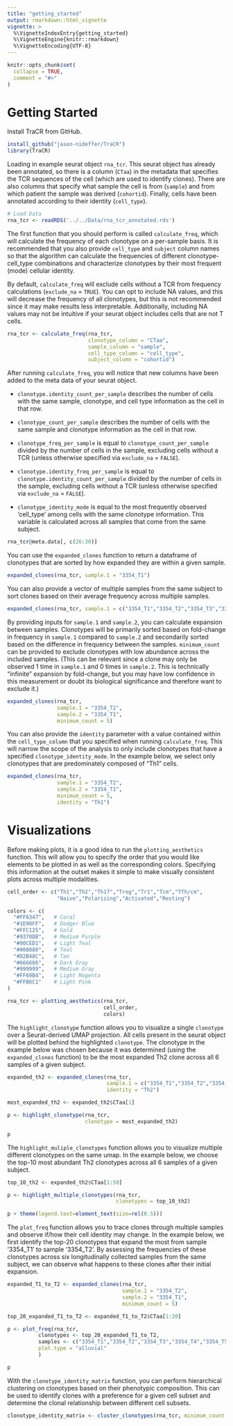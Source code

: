 ```yaml
---
title: "getting_started"
output: rmarkdown::html_vignette
vignette: >
  %\VignetteIndexEntry{getting_started}
  %\VignetteEngine{knitr::rmarkdown}
  %\VignetteEncoding{UTF-8}
---
```


```r
knitr::opts_chunk$set(
  collapse = TRUE,
  comment = "#>"
)
```

# Getting Started

Install TraCR from GitHub.
```r
install_github("jason-nideffer/TraCR")
library(TraCR)
```

Loading in example seurat object `rna_tcr`. This seurat object has already been annotated, so there is a column (`CTaa`) in the metadata that specifies the TCR sequences of the cell (which are used to identify clones). There are also columns that specify what sample the cell is from (`sample`) and from which patient the sample was derived (`cohortid`). Finally, cells have been annotated according to their identity (`cell_type`).

```r
# Load Data
rna_tcr <- readRDS('../../Data/rna_tcr_annotated.rds')
```

The first function that you should perform is called `calculate_freq`, which will calculate the frequency of each clonotype on a per-sample basis. It is recommended that you also provide `cell_type` and `subject` column names so that the algorithm can calculate the frequencies of different clonotype-cell_type combinations and characterize clonotypes by their most frequent (mode) cellular identity.

By default, `calculate_freq` will exclude cells without a TCR from frequency calculations (`exclude_na` = `TRUE`). You can opt to include NA values, and this will decrease the frequency of all clonotypes, but this is not recommended since it may make results less interpretable. Additionally, including NA values may not be intuitive if your seurat object includes cells that are not T cells.

```r
rna_tcr <- calculate_freq(rna_tcr, 
                          clonotype_column = "CTaa", 
                          sample_column = "sample",
                          cell_type_column = "cell_type",
                          subject_column = "cohortid")
```

After running `calculate_freq`, you will notice that new columns have been added to the meta data of your seurat object.

* `clonotype.identity_count_per_sample` describes the number of cells with the same sample, clonotype, and cell type information as the cell in that row.

* `clonotype_count_per_sample` describes the number of cells with the same sample and clonotype information as the cell in that row.

* `clonotype_freq_per_sample` is equal to `clonotype_count_per_sample` divided by the number of cells in the sample, excluding cells without a TCR (unless otherwise specified via `exclude_na` = `FALSE`).

* `clonotype.identity_freq_per_sample` is equal to `clonotype.identity_count_per_sample` divided by the number of cells in the sample, excluding cells without a TCR (unless otherwise specified via `exclude_na` = `FALSE`).

* `clonotype_identity_mode` is equal to the most frequently observed 'cell_type' among cells with the same clonotype information. This variable is calculated across all samples that come from the same subject.


```r
rna_tcr@meta.data[, c(26:30)]
```

You can use the `expanded_clones` function to return a dataframe of clonotypes that are sorted by how expanded they are within a given sample. 

```r
expanded_clones(rna_tcr, sample.1 = "3354_T1")
```

You can also provide a vector of multiple samples from the same subject to sort clones based on their average frequency across multiple samples.

```r
expanded_clones(rna_tcr, sample.1 = c("3354_T1","3354_T2","3354_T3","3354_T4","3354_T5","3354_T6"))
```

By providing inputs for `sample.1` and `sample.2`, you can calculate expansion between samples. Clonotypes will be primarily sorted based on fold-change in frequency in `sample.1` compared to `sample.2` and secondarily sorted based on the difference in frequency between the samples. `minimum_count` can be provided to exclude clonotypes with low abundance across the included samples. (This can be relevant since a clone may only be observed 1 time in `sample.1` and 0 times in `sample.2`. This is technically "infinite" expansion by fold-change, but you may have low confidence in this measurement or doubt its biological significance and therefore want to exclude it.)

```r
expanded_clones(rna_tcr, 
                sample.1 = "3354_T2",
                sample.2 = "3354_T1",
                minimum_count = 5)
```

You can also provide the `identity` parameter with a value contained within the `cell_type_column` that you specified when running `calculate_freq`. This will narrow the scope of the analysis to only include clonotypes that have a specified `clonotype_identity_mode`. In the example below, we select only clonotypes that are predominately composed of "Th1" cells.  

```r
expanded_clones(rna_tcr,
                sample.1 = "3354_T2",
                sample.2 = "3354_T1",
                minimum_count = 5,
                identity = "Th1")
```

# Visualizations

Before making plots, it is a good idea to run the `plotting_aesthetics` function. This will allow you to specify the order that you would like elements to be plotted in as well as the corresponding colors. Specifying this information at the outset makes it simple to make visually consistent plots across multiple modalities.

```r
cell_order <- c("Th1","Th2","Th17","Treg","Tr1","Tcm","Tfh/cm",
                "Naive","Polarizing","Activated","Resting")

colors <- c(
  "#FF6347",   # Coral
  "#1E90FF",   # Dodger Blue
  "#FFC125",   # Gold
  "#9370DB",   # Medium Purple
  "#00CED1",   # Light Teal
  "#008080",   # Teal
  "#D2B48C",   # Tan
  "#666666",   # Dark Gray
  "#999999",   # Medium Gray
  "#FF69B4",   # Light Magenta
  "#FFB6C1"    # Light Pink
)

rna_tcr <- plotting_aesthetics(rna_tcr, 
                               cell_order,
                               colors)
```

The `highlight_clonotype` function allows you to visualize a single `clonotype` over a Seurat-derived UMAP projection. All cells present in the seurat object will be plotted behind the highlighted `clonotype`. The clonotype in the example below was chosen because it was determined (using the `expanded_clones` function) to be the most expanded Th2 clone across all 6 samples of a given subject.

```r
expanded_th2 <- expanded_clones(rna_tcr, 
                                sample.1 = c("3354_T1","3354_T2","3354_T3","3354_T4","3354_T5","3354_T6"),
                                identity = "Th2")

most_expanded_th2 <- expanded_th2$CTaa[1]

p <- highlight_clonotype(rna_tcr,
                         clonotype = most_expanded_th2) 

p
```

The `highlight_muliple_clonotypes` function allows you to visualize multiple different clonotypes on the same umap. In the example below, we choose the top-10 most abundant Th2 clonotypes across all 6 samples of a given subject.

```r
top_10_th2 <- expanded_th2$CTaa[1:50]

p <- highlight_multiple_clonotypes(rna_tcr, 
                                   clonotypes = top_10_th2)

p + theme(legend.text=element_text(size=rel(0.5)))

```

The `plot_freq` function allows you to trace clones through multiple samples and observe if/how their cell identity may change. In the example below, we first identify the top-20 clonotypes that expand the most from sample '3354_T1' to sample '3354_T2'. By assessing the frequencies of these clonotypes across six longitudinally collected samples from the same subject, we can observe what happens to these clones after their initial expansion.

```r
expanded_T1_to_T2 <- expanded_clones(rna_tcr, 
                                     sample.1 = "3354_T2",
                                     sample.2 = "3354_T1",
                                     minimum_count = 5)

top_20_expanded_T1_to_T2 <- expanded_T1_to_T2$CTaa[1:20]

p <- plot_freq(rna_tcr, 
          clonotypes <- top_20_expanded_T1_to_T2,
          samples <- c("3354_T1","3354_T2","3354_T3","3354_T4","3354_T5","3354_T6"),
          plot.type = "alluvial"
          )

p
```

With the `clonotype_identity_matrix` function, you can perform hierarchical clustering on clonotypes based on their phenotypic composition. This can be used to identify clones with a preference for a given cell subset and determine the clonal relationship between different cell subsets.

```r
clonotype_identity_matrix <- cluster_clonotypes(rna_tcr, minimum_count = 10)
```
